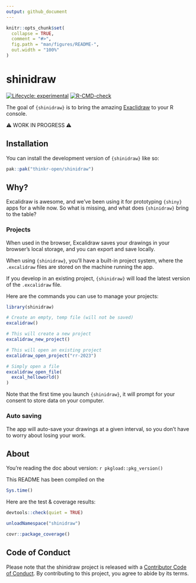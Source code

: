 ```yaml
---
output: github_document
---
```


<!-- README.md is generated from README.Rmd. Please edit that file -->

```r
knitr::opts_chunk$set(
  collapse = TRUE,
  comment = "#>",
  fig.path = "man/figures/README-",
  out.width = "100%"
)
```

# shinidraw

<!-- badges: start -->
[![Lifecycle: experimental](https://img.shields.io/badge/lifecycle-experimental-orange.svg)](https://lifecycle.r-lib.org/articles/stages.html#experimental)
[![R-CMD-check](https://github.com/ColinFay/shinidraw/actions/workflows/R-CMD-check.yaml/badge.svg)](https://github.com/ColinFay/shinidraw/actions/workflows/R-CMD-check.yaml)
<!-- badges: end -->

The goal of `{shinidraw}` is to bring the amazing [Exaclidraw](https://excalidraw.com/) to your R console.

⚠️ WORK IN PROGRESS ⚠️

## Installation

You can install the development version of `{shinidraw}` like so:

``` r
pak::pak("thinkr-open/shinidraw")
```

## Why?

Excalidraw is awesome, and we've been using it for prototyping `{shiny}` apps for a while now.
So what is missing, and what does `{shinidraw}` bring to the table?

### Projects

When used in the browser, Excalidraw saves your drawings in your browser's local storage, and you can export and save locally.

When using `{shinidraw}`, you'll have a built-in project system, where the `.excalidraw` files are stored on the machine running the app.

If you develop in an existing project, `{shinidraw}` will load the latest version of the `.excalidraw` file.

Here are the commands you can use to manage your projects:

```r
library(shinidraw)

# Create an empty, temp file (will not be saved)
excalidraw()

# This will create a new project
excalidraw_new_project()

# This will open an existing project
excalidraw_open_project("rr-2023")

# Simply open a file
excalidraw_open_file(
  excal_helloworld()
)
```

Note that the first time you launch `{shinidraw}`, it will prompt for your consent to store data on your computer.

### Auto saving

The app will auto-save your drawings at a given interval, so you don't have to worry about losing your work.


## About

You're reading the doc about version: `r pkgload::pkg_version()`

This README has been compiled on the

```r
Sys.time()
```

Here are the test & coverage results:

```r
devtools::check(quiet = TRUE)
```

```r
unloadNamespace("shinidraw")
```

```r
covr::package_coverage()
```

## Code of Conduct

Please note that the shinidraw project is released with a [Contributor Code of Conduct](https://contributor-covenant.org/version/2/1/CODE_OF_CONDUCT.html). By contributing to this project, you agree to abide by its terms.
